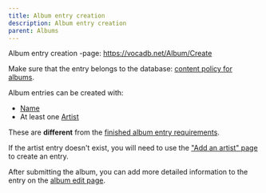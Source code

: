 ---
title: Album entry creation
description: Album entry creation
parent: Albums
---


<Navigation />

Album entry creation -page: https://vocadb.net/Album/Create

Make sure that the entry belongs to the database: [content policy for albums](/docs/other-guidelines/content-policy#albums).

Album entries can be created with:

- [Name](/docs/albums/album-entry-editing#tab-basic-info)
- At least one [Artist](/docs/albums/album-entry-editing#tab-artists)

These are **different** from the [finished album entry requirements](/docs/albums/album-entry-editing#finished-album-entry-requirements).

If the artist entry doesn't exist, you will need to use the ["Add an artist" page](https://vocadb.net/Artist/Create) to create an entry.

After submitting the album, you can add more detailed information to the entry on the [album edit page](/docs/albums/album-entry-editing).
